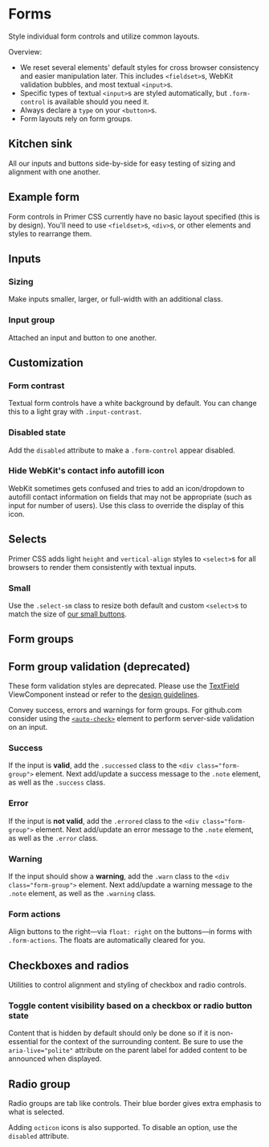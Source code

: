 

<Meta title="Deprecated/Forms" />

# Forms

Style individual form controls and utilize common layouts.

Overview:

- We reset several elements' default styles for cross browser consistency and easier manipulation later. This includes `<fieldset>`s, WebKit validation bubbles, and most textual `<input>`s.
- Specific types of textual `<input>`s are styled automatically, but `.form-control` is available should you need it.
- Always declare a `type` on your `<button>`s.
- Form layouts rely on form groups.

## Kitchen sink

All our inputs and buttons side-by-side for easy testing of sizing and alignment with one another.

<Story story={FormsStories.KitchenSink} />

## Example form

Form controls in Primer CSS currently have no basic layout specified (this is by design). You'll need to use `<fieldset>`s, `<div>`s, or other elements and styles to rearrange them.

<Story story={FormsStories.BasicForm} />

## Inputs

### Sizing

Make inputs smaller, larger, or full-width with an additional class.

<Story story={FormsStories.Sizes} />

### Input group

Attached an input and button to one another.

<Story story={FormsStories.InputGroup} />

## Customization

### Form contrast

Textual form controls have a white background by default. You can change this to a light gray with `.input-contrast`.

<Story story={FormsStories.Contrast} />

### Disabled state

Add the `disabled` attribute to make a `.form-control` appear disabled.

<Story story={FormsStories.Disabled} />

### Hide WebKit's contact info autofill icon

WebKit sometimes gets confused and tries to add an icon/dropdown to autofill contact information on fields that may not be appropriate (such as input for number of users). Use this class to override the display of this icon.

<Story story={FormsStories.HideWebkitAutofill} />

## Selects

Primer CSS adds light `height` and `vertical-align` styles to `<select>`s for all browsers to render them consistently with textual inputs.

<Story story={FormsStories.Select} />

### Small

Use the `.select-sm` class to resize both default and custom `<select>`s to match the size of [our small buttons](./buttons#default-buttons).

<Story story={FormsStories.SelectSmall} />

## Form groups

<Story story={FormsStories.FormGroup} />

## Form group validation (deprecated)

These form validation styles are deprecated. Please use the <a href="https://primer.style/view-components/components/alpha/textfield#with-a-validation-message">TextField</a> ViewComponent instead or refer to the <a href="https://primer.style/design/ui-patterns/forms#validation">design guidelines</a>.

Convey success, errors and warnings for form groups. For github.com consider using the [`<auto-check>`](https://github.github.io/web-systems-documentation/#custom-elements-auto-check-md) element to perform server-side validation on an input.

### Success

If the input is **valid**, add the `.successed` class to the `<div class="form-group">` element. Next add/update a success message to the `.note` element, as well as the `.success` class.

<Story story={FormsStories.ValidationSuccess} />

### Error

If the input is **not valid**, add the `.errored` class to the `<div class="form-group">` element. Next add/update an error message to the `.note` element, as well as the `.error` class.

<Story story={FormsStories.ValidationError} />

### Warning

If the input should show a **warning**, add the `.warn` class to the `<div class="form-group">` element. Next add/update a warning message to the `.note` element, as well as the `.warning` class.

<Story story={FormsStories.ValidationWarning} />

### Form actions

Align buttons to the right—via `float: right` on the buttons—in forms with `.form-actions`. The floats are automatically cleared for you.

<Story story={FormsStories.FormActions} />

## Checkboxes and radios

Utilities to control alignment and styling of checkbox and radio controls.

<Story story={FormsStories.CheckboxAndRadios} />

### Toggle content visibility based on a checkbox or radio button state

Content that is hidden by default should only be done so if it is non-essential for the context of the surrounding content. Be sure to use the `aria-live="polite"` attribute on the parent label for added content to be announced when displayed.

<Story story={FormsStories.ToggleVisibility} />

## Radio group

Radio groups are tab like controls. Their blue border gives extra emphasis to what is selected.

<Story story={FormsStories.RadioGroup} />

Adding `octicon` icons is also supported. To disable an option, use the `disabled` attribute.

<Story story={FormsStories.WithOcticons} />
